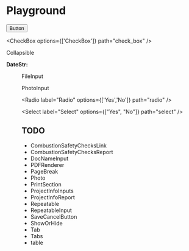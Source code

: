 # Playground

<Button variant='primary' href={process.env.REACT_APP_HOMEPAGE}>Button</Button>

<CheckBox options={['CheckBox']} path="check_box" />

<ClimateZoneSelect label="ClimateZoneSelect" path="climate_zone_select" />

<Collapsible header="Collapsible">
    Collapsible
</Collapsible>

<DateInput label="DateInput" path="date_input" />

**DateStr:** <DateStr date={props.data.date_input}/>

<Figure src="/logo192.png" />

<FileInput id="file_input" label="File Input">FileInput</FileInput>

<LabelValue label="LabelValue" path="doc_name" parent={props.project} />

<NumberInput label="NumberInput" min={0} max={100} path="number_input" />

<PhotoInput id="photo_input" label="PhotoInput">PhotoInput</PhotoInput>

<Radio label="Radio" options={['Yes','No']} path="radio" />

<Select label="Select" options={["Yes", "No"]} path="select" />

<StringInput label="StringInput" path="string_input" />

<TextInput label="TextInput" path="text_input" />

<USStateSelect label="USStateSelect" path="u_s_state_select" />

## TODO

* CombustionSafetyChecksLink
* CombustionSafetyChecksReport
* DocNameInput
* PDFRenderer
* PageBreak
* Photo
* PrintSection
* ProjectInfoInputs
* ProjectInfoReport
* Repeatable
* RepeatableInput
* SaveCancelButton
* ShowOrHide
* Tab
* Tabs
* table
